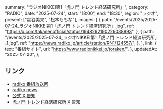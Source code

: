   summary: "ラジオNIKKEI第1「虎ノ門 トレンド経済研究所」",
  category: "RADIO",
  date: "2025-07-24",
  start: "18:00",
  end: "18:30",
  region: "ラジオ",
  present: ["星谷美来", "松本ももな"],
  images: [
    {
      path: "/events/2025/2025-07-24_ラジオNIKKEI第1「虎ノ門 トレンド経済研究所」.jpg",
      ref: "https://x.com/takanenofficial/status/1948292190226038893",
    },
    {
      path: "/events/2025/2025-07-24_ラジオNIKKEI第1「虎ノ門 トレンド経済研究所」_1.jpg",
      ref: "https://news.radiko.jp/article/station/RN1/124557/",
    },
  ],
  link: {
    text: "番組サイト",
    url: "https://www.radionikkei.jp/toraken/",
  },
  updatedAt: "2025-07-26",
};

## リンク

- [radiko 番組放送回](https://radiko.jp/share/?sid=RN1&t=20250724180000)
- [radiko news](https://news.radiko.jp/article/station/RN1/124557/)
- [公式 X 告知](https://x.com/takanenofficial/status/1948292190226038893)
- [虎ノ門 トレンド経済研究所 X 告知](https://x.com/radioinews/status/1948250568641962138)
